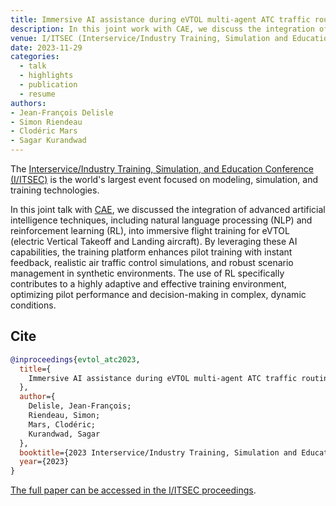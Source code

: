 ```yaml
---
title: Immersive AI assistance during eVTOL multi-agent ATC traffic routing
description: In this joint work with CAE, we discuss the integration of advanced AI techniques into immersive flight training for eVTOLs.
venue: I/ITSEC (Interservice/Industry Training, Simulation and Education Conference), Orlando, Florida
date: 2023-11-29
categories:
  - talk
  - highlights
  - publication
  - resume
authors:
- Jean-François Delisle
- Simon Riendeau
- Clodéric Mars
- Sagar Kurandwad
---
```


The [Interservice/Industry Training, Simulation, and Education Conference (I/ITSEC)](https://www.iitsec.org/) is the world's largest event focused on modeling, simulation, and training technologies.

In this joint talk with [CAE](https://www.cae.com), we discussed the integration of advanced artificial intelligence techniques, including natural language processing (NLP) and reinforcement learning (RL), into immersive flight training for eVTOL (electric Vertical Takeoff and Landing aircraft). By leveraging these AI capabilities, the training platform enhances pilot training with instant feedback, realistic air traffic control simulations, and robust scenario management in synthetic environments. The use of RL specifically contributes to a highly adaptive and effective training environment, optimizing pilot performance and decision-making in complex, dynamic conditions.

## Cite

```bibtex
@inproceedings{evtol_atc2023,
  title={
    Immersive AI assistance during eVTOL multi-agent ATC traffic routing
  },
  author={
    Delisle, Jean-François;
    Riendeau, Simon;
    Mars, Clodéric;
    Kurandwad, Sagar
  },
  booktitle={2023 Interservice/Industry Training, Simulation and Education Conference (I/ITSEC)},
  year={2023}
}
```

[The full paper can be accessed in the I/ITSEC proceedings](https://www.xcdsystem.com/iitsec/proceedings/index.cfm?AbID=121445&CID=1001&Year=2023).

